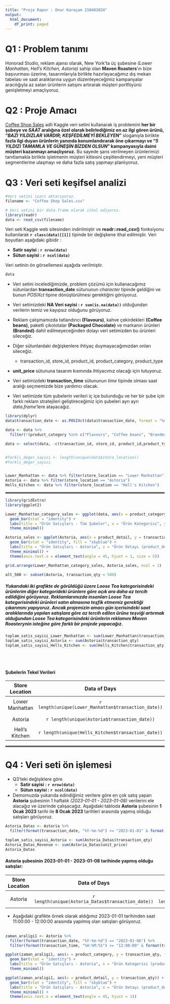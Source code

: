 ```yaml
---
title: "Proje Rapor : Onur Karaçam 210401024"
output:
  html_document:
    df_print: paged
---
```


# Q1 : Problem tanımı

Honorad Studio, reklam ajansı olarak, New York'ta üç şubesine *(Lower Manhattan, Hell's Kitchen, Astoria)* sahip olan **Maven Roasters**'ın bize başvurması üzerine, tasarımlarıyla birlikte hazırlayacağımız dış mekan tabelası ve saat aralıklarına uygun düzenleyeceğimiz kampanyalar aracılığıyla az satan ürünlerin satışını artırarak müşteri portföyünü genişletmeyi amaçlıyoruz.

# Q2 : Proje Amacı
[Coffee Shop Sales](https://www.kaggle.com/datasets/ahmedabbas757/coffee-sales/data) adli Kaggle veri setini kullanarak iş problemini **her bir şubeye ve *SAAT* aralığına özel olarak belirlediğimiz en az ilgi gören ürünü, "_BAZI YILDIZLAR VARDIR; KEŞFEDİLMEYİ BEKLEYEN_"** sloganıyla birlikte **fazla ilgi duyan ürünlerin yanında konumlandırarak öne çıkarmayı ve "_5 YILDIZI TAMAMLA VE GÜNEŞİN BİZDEN OLSUN_" kampanyasıyla daimi müşteri kazanmayı amaçlıyoruz.** Bu sayede şans verilmeyen ürünlerimizi tanıtlamakla birlikte işletmenin müşteri kitlesini çeşitlendirmeyi, yeni müşteri segmentlerine ulaşmayı ve daha fazla satış yapmayı planlıyoruz.

# Q3 : Veri seti keşifsel analizi

```r
#Veri setini içeri aktarıyoruz.
filename <- "Coffee Shop Sales.csv"

# Veri setini bir data.frame olarak ithal ediyoruz.
library(readr)
data <- read_csv(filename)
```

Veri seti Kaggle web sitesinden indirilmiştir ve **readr::read_csv()** fonksiyonu kullanılarak **`r class(data)[[1]]`** tipinde bir değişkene ithal edilmiştir. Veri boyutları aşağıdaki gibidir :

- **Satir sayisi : `r nrow(data)`**
- **Sütun sayisi : `r ncol(data)`**

Veri setinin ön görsellemesi aşağıda verilmiştir.

```r
data
```

- Veri setini incelediğimizde, problem çözümü için kullanacağımız sütunlardan **transaction_date** sütununun *character* tipinde geldiğini ve bunun *POSIXct* tipine dönüştürülmesi gerektiğini görüyoruz.

- Veri setimizdeki **NA Veri sayisi : `r sum(is.na(data))`** olduğundan verilerin temiz ve kayıpsız olduğunu görüyoruz.

-  Reklam çalışmamızda tatlandırıcı **(Flavours)**, kahve çekirdekleri **(Coffee beans)**, paketli çikolotalar **(Packaged Chocolate)**  ve markanın ürünleri **(Branded)** dahil edilmeyeceğinden dolayı veri setimizden bu ürünleri sileceğiz.

- Diğer sütunlardaki değişkenlere ihtiyaç duymayacağımızdan onları sileceğiz.
    + transaction_id, store_id, product_id, product_category, product_type
    

- **unit_price** sütununa tasarım kısmında ihtiyacımız olacağı için tutuyoruz.     

- Veri setimizdeki **transaction_time** sütununun *time* tipinde olması saat aralığı seçmemizde bize yardımcı olacak. 

- Veri setimizde tüm şubelerin verileri iç içe bulunduğu ve her bir şube için farklı reklam stratejileri geliştireceğimiz için şubeleri ayrı ayrı *data.frame*'lere atayacağız.



```r
library(dplyr)
data$transaction_date <- as.POSIXct(data$transaction_date, format = "%m/%d/%Y")

data <- data %>%
  filter(!(product_category %in% c("Flavours", "Coffee beans", "Branded", "Packaged Chocolate")))

data <- select(data, -c(transaction_id, store_id, product_id,product_type))


#farkli_deger_sayisi <- length(unique(data$store_location))
#farkli_deger_sayisi


Lower_Manhattan <- data %>% filter(store_location == "Lower Manhattan")
Astoria <- data %>% filter(store_location == "Astoria")
Hells_Kitchen <- data %>% filter(store_location == "Hell's Kitchen")

```
<hr style="border:2px solid gray">
    
```r
library(gridExtra)
library(ggplot2)

Lower_Manhattan_category_sales <- ggplot(data, aes(x = product_category, y = transaction_qty, fill = product_category)) +
  geom_bar(stat = "identity") +
  labs(title = "Ürün Satışları - Tüm Şubeler", x = "Ürün Kategorisi", y = "Satış Miktarı") +
  theme_minimal()

Astoria_sales <- ggplot(Astoria, aes(x = product_detail, y = transaction_qty)) +
  geom_bar(stat = "identity", fill = "skyblue") +
  labs(title = "Ürün Satışları - Astoria", x = "Ürün Detayı (product_detail)", y = "Satış Miktarı") +
  theme_minimal() +
  theme(axis.text.x = element_text(angle = 45, hjust = 1, size = 5))

grid.arrange(Lower_Manhattan_category_sales, Astoria_sales, ncol = 1)

alt_500 <- subset(Astoria, transaction_qty < 500)

```
   
##### Yukarıdaki iki grafikte de görüldüğü üzere **Loose Tea** kategorisindeki ürünlerim diğer kategorideki ürünlere göre açık ara daha az tercih edildiğini görüyoruz. Reklamlarımızda insanları **Loose Tea** kategorisindeki ürünleri satın almasına teşfik etmemiz gerektiği çıkarımını yapıyoruz. Ancak **projemizin amacı gün içerisindeki saat aralıklarında yapılan satışlara göre az tercih edilen ürüne teşviği artırmak** olduğundan **Loose Tea** kategorisindeki ürünlerin reklamını **Maven Roastery**nin isteğine göre *farklı* bir projede yapacağız.


```r


toplam_satis_sayisi_Lower_Manhattan <- sum(Lower_Manhattan$transaction_qty)
toplam_satis_sayisi_Astoria <- sum(Astoria$transaction_qty)
toplam_satis_sayisi_Hells_Kitchen <- sum(Hells_Kitchen$transaction_qty)
```

<br> </br>

#### **Şubelerin Tekel Verileri**
Store Location   | Data of Days | Data of Times | Categories | Products | Total Sales
:---:  |:---:|:---:|:---:|:---:|:---:|:---:|:---:|
Lower Manhattan | `r length(unique(Lower_Manhattan$transaction_date))`| `r length(unique(Lower_Manhattan$transaction_time))`| `r length(unique(Lower_Manhattan$product_category))` | `r length(unique(Lower_Manhattan$product_detail))`| `r format(toplam_satis_sayisi_Lower_Manhattan, scientific = FALSE)`
Astoria | `r length(unique(Astoria$transaction_date))`| `r length(unique(Astoria$transaction_time))`| `r length(unique(Astoria$product_category))` | `r length(unique(Astoria$product_detail))`| `r format(toplam_satis_sayisi_Astoria, scientific = FALSE)`
Hell's Kitchen | `r length(unique(Hells_Kitchen$transaction_date))`| `r length(unique(Hells_Kitchen$transaction_time))`| `r length(unique(Hells_Kitchen$product_category))` | `r length(unique(Hells_Kitchen$product_detail))`| `r format(toplam_satis_sayisi_Hells_Kitchen, scientific = FALSE)`

<hr style="border:2px solid gray">
# Q4 : Veri seti ön işlemesi

- Q3'teki değişiklere göre 
    - **Satir sayisi : `r nrow(data)`**
    - **Sütun sayisi : `r ncol(data)`**
    
    
- Demomuzda yukarıda edindiğimiz verilere göre en çok satış yapan **Astoria** şubesinin 1 haftalık *(2023-01-01 - 2023-01-08)* verilerini ele alacağız ve üzerinde çalışacağız. Aşağıdaki tabloda **Astoria** şubesinin **1 Ocak 2023** tarihi ile **8 Ocak 2023** tarihleri arasında yapmış olduğu satışları görüyoruz.

```r

Astoria_Datas <- Astoria %>%
  filter(format(transaction_date, "%Y-%m-%d") >= "2023-01-01" & format(transaction_date,, "%Y-%m-%d") <= "2023-01-08")

toplam_satis_sayisi_Astoria <- sum(Astoria_Datas$transaction_qty)
Astoria_Datas_Revenue <- sum(Astoria_Datas$unit_price)
Astoria_Datas

```
#### **Astoria** şubesinin **2023-01-01 - 2023-01-08** tarihinde yapmış olduğu satışlar:
Store Location | Data of Days | Data of Times | Categories | Products | Total Sales | Revenue
:---:  |:---:|:---:|:---:|:---:|:---:|:---: |
Astoria | `r length(unique(Astoria_Datas$transaction_date))`| `r length(unique(Astoria_Datas$transaction_time))`| `r length(unique(Astoria_Datas$product_category))` | `r length(unique(Astoria_Datas$product_detail))`| `r format(toplam_satis_sayisi_Astoria, scientific = FALSE)`| `r format(Astoria_Datas_Revenue, scientific = FALSE)`
- Aşağıdaki grafikte örnek olarak aldığımız 2023-01-01 tarihinden saat 11:00:00 - 12:00:00 arasında yapılmış olan satışları görüyoruz.
<br> </br>
```r
zaman_araligi1 <- Astoria %>%
  filter(format(transaction_date, "%Y-%m-%d") == "2023-01-06") %>%
  filter(format(transaction_time, "%H:%M:%S") >= "12:00:00" & format(transaction_time, "%H:%M:%S") <= "13:00:00")

ggplot(zaman_araligi1, aes(x = product_category, y = transaction_qty, fill = product_category)) +
  geom_bar(stat = "identity") +
  labs(title = "Ürün Satışları - Astoria", x = "Ürün Kategorisi (product_category)", y = "Satış Miktarı") +
  theme_minimal()

ggplot(zaman_araligi1, aes(x = product_detail, y = transaction_qty)) +
  geom_bar(stat = "identity", fill = "skyblue") +
  labs(title = "Ürün Satışları - Astoria", x = "Ürün Detayı (product_detail)", y = "Satış Miktarı") +
  theme_minimal() +
  theme(axis.text.x = element_text(angle = 45, hjust = 1))
```
